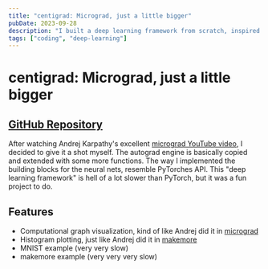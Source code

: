 ```yaml
---
title: "centigrad: Micrograd, just a little bigger"
pubDate: 2023-09-28
description: "I built a deep learning framework from scratch, inspired by Andrej Karpathy's micrograd"
tags: ["coding", "deep-learning"]
---
```


# centigrad: Micrograd, just a little bigger

## [GitHub Repository](https://github.com/pierresquarra/centigrad)

After watching Andrej Karpathy's excellent [micrograd YouTube video](https://youtu.be/VMj-3S1tku0?si=1Ie6yDJPs_dbI04f), I decided to give it a shot myself. The autograd engine is basically copied and extended with some more functions. The way I implemented the building blocks for the neural nets, resemble PyTorches API. This "deep learning framework" is hell of a lot slower than PyTorch, but it was a fun project to do.

## Features

- Computational graph visualization, kind of like Andrej did it in [micrograd](https://github.com/karpathy/nn-zero-to-hero/tree/master/lectures/micrograd)
- Histogram plotting, just like Andrej did it in [makemore](https://github.com/karpathy/nn-zero-to-hero/tree/master/lectures/makemore)
- MNIST example (very very slow)
- makemore example (very very very slow)

